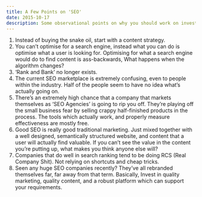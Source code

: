 ```yaml
---
title: A Few Points on 'SEO'
date: 2015-10-17
description: Some observational points on why you should work on investing in quality content, a good platform, and classic marketing
---
```


1.  Instead of buying the snake oil, start with a content strategy.
2.  You can’t optimise for a search engine, instead what you can do is optimise what a user is looking for. Optimising for what a search engine would do to find content is ass-backwards, What happens when the algorithm changes?
3.  ‘Rank and Bank’ no longer exists.
4.  The current SEO marketplace is extremely confusing, even to people within the industry. Half of the people seem to have no idea what’s actually going on.
5.  There’s an extremely high chance that a company that markets themselves as ‘SEO Agencies’ is going to rip you off. They’re playing off the small business fear by selling crappy half-finished products in the process. The tools which actually work, and properly measure effectiveness are mostly free.
6.  Good SEO is really good traditional marketing. Just mixed together with a well designed, semantically structured website, and content that a user will actually find valuable. If you can’t see the value in the content you’re putting up, what makes you think anyone else will?
7.  Companies that do well in search ranking tend to be doing RCS (Real Company Shit). Not relying on shortcuts and cheap tricks.
8.  Seen any huge SEO companies recently? They’ve all rebranded themselves far, far away from that term.
    Basically, Invest in quality marketing, quality content, and a robust platform which can support your requirements.
